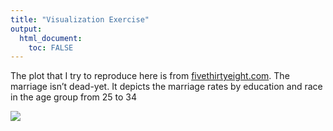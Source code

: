 ```yaml
---
title: "Visualization Exercise"
output:
  html_document:
    toc: FALSE
---
```


The plot that I try to reproduce here is from [fivethirtyeight.com](https://fivethirtyeight.com/features/marriage-isnt-dead-yet/). The marriage isn't dead-yet. It depicts the marriage rates by education and race in the age group from 25 to 34

![](images/15b0877b7b573c628a0d008b8c79d0f.png)
